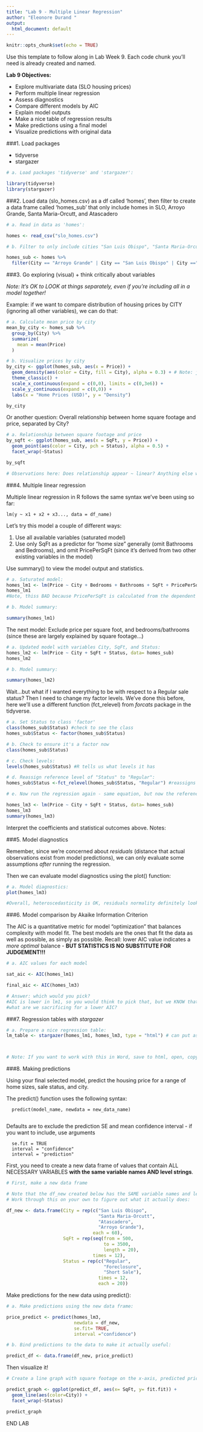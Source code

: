 ```yaml
---
title: "Lab 9 - Multiple Linear Regression"
author: "Eleonore Durand "
output:
  html_document: default
---
```


```r
knitr::opts_chunk$set(echo = TRUE)
```

Use this template to follow along in Lab Week 9. Each code chunk you'll need is already created and named. 

**Lab 9 Objectives:**

- Explore multivariate data (SLO housing prices)
- Perform multiple linear regression
- Assess diagnostics
- Compare different models by AIC
- Explain model outputs
- Make a nice table of regression results
- Make predictions using a final model
- Visualize predictions with original data

###1. Load packages

- tidyverse
- stargazer

```r

# a. Load packages 'tidyverse' and 'stargazer':

library(tidyverse)
library(stargazer)


```

###2. Load data (slo_homes.csv) as a df called 'homes', then filter to create a data frame called 'homes_sub' that only include homes in SLO, Arroyo Grande, Santa Maria-Orcutt, and Atascadero

```r

# a. Read in data as 'homes':

homes <- read_csv("slo_homes.csv")

# b. Filter to only include cities "San Luis Obispo", "Santa Maria-Orcutt", "Atascadero", and "Arroyo Grande", and call this new subset 'homes_sub':

homes_sub <- homes %>% 
  filter(City == "Arroyo Grande" | City == "San Luis Obispo" | City =="Atascadero" | City =="Santa Maria-Orcutt")

```

###3. Go exploring (visual) + think critically about variables

*Note: It's OK to LOOK at things separately, even if you're including all in a model together!*

Example: if we want to compare distribution of housing prices by CITY (ignoring all other variables), we can do that:

```r

# a. Calculate mean price by city
mean_by_city <- homes_sub %>% 
  group_by(City) %>% 
  summarize(
    mean = mean(Price)
  )

# b. Visualize prices by city
by_city <- ggplot(homes_sub, aes(x = Price)) +
  geom_density(aes(color = City, fill = City), alpha = 0.3) + # Note: just to show what the geom_violin shows
  theme_classic() +
  scale_x_continuous(expand = c(0,0), limits = c(0,3e6)) +
  scale_y_continuous(expand = c(0,0)) +
  labs(x = "Home Prices (USD)", y = "Density")

by_city

```

Or another question: Overall relationship between home square footage and price, separated by City? 

```r

# a. Relationship between square footage and price
by_sqft <- ggplot(homes_sub, aes(x = SqFt, y = Price)) +
  geom_point(aes(color = City, pch = Status), alpha = 0.5) +
  facet_wrap(~Status)

by_sqft

# Observations here: Does relationship appear ~ linear? Anything else we can pick out re: trends, outliers, etc.? What is the general trend? Any outliers? Is there reason enough for us to omit it?

```

###4. Multiple linear regression

Multiple linear regression in R follows the same syntax we've been using so far: 

    lm(y ~ x1 + x2 + x3..., data = df_name)
    
Let's try this model a couple of different ways: 

(1) Use all available variables (saturated model) 
(2) Use only SqFt as a predictor for "home size" generally (omit Bathrooms and Bedrooms), and omit PricePerSqFt (since it's derived from two other existing variables in the model)

Use summary() to view the model output and statistics.

```r

# a. Saturated model: 
homes_lm1 <- lm(Price ~ City + Bedrooms + Bathrooms + SqFt + PricePerSqFt + Status, data= homes_sub)
homes_lm1
#Note, thiss BAD because PricePerSqFt is calculated from the dependent variable Price --- biased overfitting of model results) 

# b. Model summary:

summary(homes_lm1)

```

The next model: Exclude price per square foot, and bedrooms/bathrooms (since these are largely explained by square footage...)

```r

# a. Updated model with variables City, SqFt, and Status:
homes_lm2 <- lm(Price ~ City + SqFt + Status, data= homes_sub)
homes_lm2

# b. Model summary:

summary(homes_lm2)
```

Wait...but what if I wanted everything to be with respect to a Regular sale status? Then I need to change my factor levels. We've done this before, here we'll use a different function (fct_relevel) from *forcats* package in the tidyverse. 

```r

# a. Set Status to class 'factor'
class(homes_sub$Status) #check to see the class 
homes_sub$Status <- factor(homes_sub$Status)

# b. Check to ensure it's a factor now
class(homes_sub$Status)

# c. Check levels:
levels(homes_sub$Status) #R tells us what levels it has

# d. Reassign reference level of "Status" to "Regular":
homes_sub$Status <-fct_relevel(homes_sub$Status, "Regular") #reassigns levels. this is reassigning the first level, but you could list all 3 in the order you want

# e. Now run the regression again - same equation, but now the reference level is different (Status = Regular): 

homes_lm3 <- lm(Price ~ City + SqFt + Status, data= homes_sub)
homes_lm3
summary(homes_lm3)
```

Interpret the coefficients and statistical outcomes above. 
Notes: 

###5. Model diagnostics

Remember, since we're concerned about *residuals* (distance that actual observations exist from model predictions), we can only evaluate some assumptions *after* running the regression. 

Then we can evaluate model diagnostics using the plot() function:

```r

# a. Model diagnostics:
plot(homes_lm3)

#Overall, heteroscedasticity is OK, residuals normality definitely looks good, and conceptually and mathematically my model is making sense

```

###6. Model comparison by Akaike Information Criterion

The AIC is a quantitative metric for model "optimization" that balances complexity with model fit. The best models are the ones that fit the data as well as possible, as simply as possible. Recall: lower AIC value indicates a *more optimal* balance - **BUT STATISTICS IS NO SUBSTITUTE FOR JUDGEMENT!!!**

```r

# a. AIC values for each model

sat_aic <- AIC(homes_lm1)

final_aic <- AIC(homes_lm3)

# Answer: which would you pick? 
#AIC is lower in lm1, so you would think to pick that, but we KNOW that lm1 is worse. Overall, heteroscedasticity for lm3 is OK, residuals normality definitely looks good, and conceptually and mathematically my model is making sense
#what are we sacrificing for a lower AIC? 

```

###7. Regression tables with *stargazer*

```r

# a. Prepare a nice regression table:
lm_table <- stargazer(homes_lm1, homes_lm3, type = "html") # can put as many models as you want



# Note: If you want to work with this in Word, save to html, open, copy and paste into Word. 

```

###8. Making predictions

Using your final selected model, predict the housing price for a range of home sizes, sale status, and city. 

The predict() function uses the following syntax:

      predict(model_name, newdata = new_data_name)
      
Defaults are to exclude the prediction SE and mean confidence interval - if you want to include, use arguments

      se.fit = TRUE
      interval = "confidence" 
      interval = "prediction"

First, you need to create a new data frame of values that contain ALL NECESSARY VARIABLES **with the same variable names AND level strings**.

```r

# First, make a new data frame

# Note that the df_new created below has the SAME variable names and level strings as the original model data (otherwise R won't know how to use it...)
# Work through this on your own to figure out what it actually does:

df_new <- data.frame(City = rep(c("San Luis Obispo",
                                  "Santa Maria-Orcutt",
                                  "Atascadero",
                                  "Arroyo Grande"), 
                                each = 60), 
                     SqFt = rep(seq(from = 500,
                                    to = 3500, 
                                    length = 20), 
                                times = 12), 
                     Status = rep(c("Regular",
                                    "Foreclosure",
                                    "Short Sale"), 
                                  times = 12, 
                                  each = 20))

```

Make predictions for the new data using predict():

```r

# a. Make predictions using the new data frame:

price_predict <- predict(homes_lm3, 
                         newdata = df_new, 
                         se.fit= TRUE, 
                         interval ="confidence")

# b. Bind predictions to the data to make it actually useful:

predict_df <- data.frame(df_new, price_predict)


```

Then visualize it!

```r

# Create a line graph with square footage on the x-axis, predicted price on y-axis, with color dependent on City and facet_wrapped by sale status (follow along):

predict_graph <- ggplot(predict_df, aes(x= SqFt, y= fit.fit)) +
  geom_line(aes(color=City)) +
  facet_wrap(~Status)

predict_graph

```

END LAB